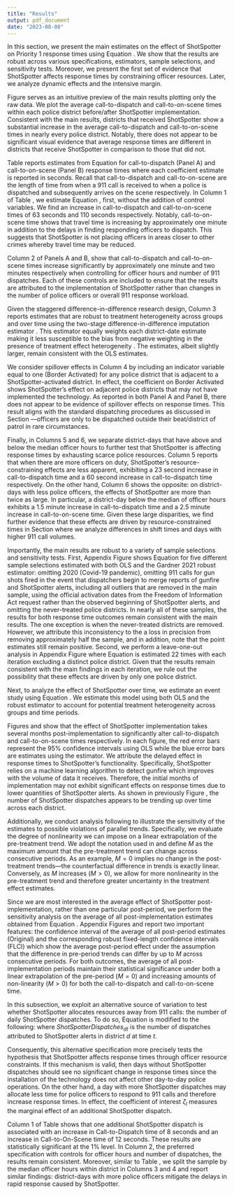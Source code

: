 ```yaml
---
title: "Results"
output: pdf_document
date: "2023-08-08"
---
```



\section{Results}\label{section:results}

In this section, we present the main estimates on the effect of ShotSpotter on Priority 1 response times using Equation \ref{eq:main}. We show that the results are robust across various specifications, estimators, sample selections, and sensitivity tests. Moreover, we present the first set of evidence that ShotSpotter affects response times by constraining officer resources. Later, we analyze dynamic effects and the intensive margin.

Figure \ref{raw_evidence_figure} serves as an intuitive preview of the main results plotting only the raw data. We plot the average call-to-dispatch and call-to-on-scene times within each police district before/after ShotSpotter implementation. Consistent with the main results, districts that received ShotSpotter show a substantial increase in the average call-to-dispatch and call-to-on-scene times in nearly every police district. Notably, there does not appear to be significant visual evidence that average response times are different in districts that receive ShotSpotter in comparison to those that did not.

\subsection{Main Results - Response Time Changes}\label{section:mainresults}

Table \ref{main_results} reports estimates from Equation \ref{eq:main} for call-to-dispatch (Panel A) and call-to-on-scene (Panel B) response times where each coefficient estimate is reported in seconds. Recall that call-to-dispatch and call-to-on-scene are the length of time from when a 911 call is received to when a police is dispatched and subsequently arrives on the scene respectively. In Column 1 of Table \ref{main_results}, we estimate Equation \ref{eq:main}, first, without the addition of control variables. We find an increase in call-to-dispatch and call-to-on-scene times of 63 seconds and 110 seconds respectively.
Notably, call-to-on-scene time shows that travel time is increasing by approximately one minute in addition to the delays in finding responding officers to dispatch. This suggests that ShotSpotter is not placing officers in areas closer to other crimes whereby travel time may be reduced.

Column 2 of Panels A and B, show that call-to-dispatch and call-to-on-scene times increase significantly by approximately one minute and two minutes respectively when controlling for officer hours and number of 911 dispatches. Each of these controls are included to ensure that the results are attributed to the implementation of ShotSpotter rather than changes in the number of police officers or overall 911 response workload.

Given the staggered difference-in-difference research design, Column 3 reports estimates that are robust to treatment heterogeneity across groups and over time using the two-stage difference-in-difference imputation estimator \citep{gardner_two-stage_2022}. This estimator equally weights each district-date estimate making it less susceptible to the bias from negative weighting in the presence of treatment effect heterogeneity \citep{callaway_difference--differences_2021, goodman-bacon_difference--differences_2021, athey_design-based_2022}. The estimates, albeit slightly larger, remain consistent with the OLS estimates.

We consider spillover effects in Column 4 by including an indicator variable equal to one (Border Activated) for any police district that is adjacent to a ShotSpotter-activated district. In effect, the coefficient on Border Activated shows ShotSpotter's effect on adjacent police districts that may not have implemented the technology. As reported in both Panel A and Panel B, there does not appear to be evidence of spillover effects on response times. This result aligns with the standard dispatching procedures as discussed in Section \ref{section:dispatchingchicago}—officers are only to be dispatched outside their beat/district of patrol in rare circumstances. 

Finally, in Columns 5 and 6, we separate district-days that have above and below the median officer hours to further test that ShotSpotter is affecting response times by exhausting scarce police resources. Column 5 reports that when there are more officers on duty, ShotSpotter's resource-constraining effects are less apparent, exhibiting a 23 second increase in call-to-dispatch time and a 60 second increase in call-to-dispatch time respectively.  On the other hand, Column 6 shows the opposite: on district-days with less police officers, the effects of ShotSpotter are more than twice as large. In particular, a district-day below the median of officer hours exhibits a 1.5 minute increase in call-to-dispatch time and a 2.5 minute increase in call-to-on-scene time. Given these large disparities, we find further evidence that these effects are driven by resource-constrained times in Section \ref{section:resourceconstrain} where we analyze differences in shift times and days with higher 911 call volumes. 

Importantly, the main results are robust to a variety of sample selections and sensitivity tests. First, Appendix Figure \ref{forest_sample_plot} shows Equation \ref{eq:main} for five different sample selections estimated with both OLS and the Gardner 2021 robust estimator: omitting 2020 (Covid-19 pandemic), omitting 911 calls for gun shots fired in the event that dispatchers begin to merge reports of gunfire and ShotSpotter alerts, including all outliers that are removed in the main sample, using the official activation dates from the Freedom of Information Act request rather than the observed beginning of ShotSpotter alerts, and omitting the never-treated police districts. In nearly all of these samples, the results for both response time outcomes remain consistent with the main results. The one exception is when the never-treated districts are removed. However,  we attribute this inconsistency to the a loss in precision from removing approximately half the sample, and in addition, note that the point estimates still remain positive. Second, we perform a leave-one-out analysis in Appendix Figure \ref{loo_figure} where Equation \ref{eq:main} is estimated 22 times with each iteration excluding a distinct police district. Given that the results remain consistent with the main findings in each iteration, we rule out the possibility that these effects are driven by only one police district. 



\subsection{Dynamic Effects}\label{section:dynamic}

Next, to analyze the effect of ShotSpotter over time, we estimate an event study using Equation \ref{eq:es}. We estimate this model using both OLS and the \cite{gardner_two-stage_2022} robust estimator to account for potential treatment heterogeneity across groups and time periods. 

Figures \ref{entry_1_es} and \ref{eos_1_es} show that the effect of ShotSpotter implementation takes several months post-implementation to significantly alter call-to-dispatch and call-to-on-scene times respectively. In each figure, the red error bars represent the 95\% confidence intervals using OLS while the blue error bars are estimates using the \cite{gardner_two-stage_2022} estimator. We attribute the delayed effect in response times to ShotSpotter's functionality. Specifically, ShotSpotter relies on a machine learning algorithm to detect gunfire which improves with the volume of data it receives. Therefore, the initial months of implementation may not exhibit significant effects on response times due to lower quantities of ShotSpotter alerts. As shown in previously Figure \ref{}, the number of ShotSpotter dispatches appears to be trending up over time across each district.

Additionally, we conduct analysis following \cite{rambachan_more_2023} to illustrate the sensitivity of the estimates to possible violations of parallel trends. Specifically, we evaluate the degree of nonlinearity we can impose on a linear extrapolation of the pre-treatment trend. We adopt the notation used in \cite{rambachan_more_2023} and define $M$ as the maximum amount that the pre-treatment trend can change across consecutive periods. As an example, $M =0$ implies no change in the post-treatment trends—the counterfactual difference in trends is exactly linear. Conversely, as $M$ increases ($M >0$), we allow for more nonlinearity in the pre-treatment trend and therefore greater uncertainty in the treatment effect estimates.

Since we are most interested in the average effect of ShotSpotter post-implementation, rather than one particular post-period, we perform the sensitivity analysis on the average of all post-implementation estimates obtained from Equation \ref{eq:es}. Appendix Figures \ref{roth_dispatch} and \ref{roth_onscene} report two important features: the confidence interval of the average of all post-period estimates (Original) and the corresponding robust fixed-length confidence intervals (FLCI) which show the average post-period effect under the assumption that the difference in pre-period trends can differ by up to $M$ across consecutive periods. For both outcomes, the average of all post-implementation periods maintain their statistical significance under both a linear extrapolation of the pre-period ($M=0$) and increasing amounts of non-linearity ($M > 0$) for both the call-to-dispatch and call-to-on-scene time. 



\subsection{Intensive Margin}\label{section:margin}

In this subsection, we exploit an alternative source of variation to test whether ShotSpotter allocates resources away from 911 calls: the number of daily ShotSpotter dispatches. To do so, Equation \ref{eq:main} is modified to the following:
\begin{equation}
\label{eq:intensive}
    ResponseTime_{dt} = \zeta ShotSpotterDispatches_{dt}  + \delta_{d} + \gamma_{t} + \lambda \mathbb{X}_{dt} + \varepsilon_{dt}
\end{equation}
where $ShotSpotterDispatches_{dt}$ is the number of dispatches attributed to ShotSpotter alerts in district $d$ at time $t$. 

Consequently, this alternative specification more precisely tests the hypothesis that ShotSpotter affects response times through officer resource constraints. If this mechanism is valid, then days without ShotSpotter dispatches should see no significant change in response times since the installation of the technology does not affect other day-to-day police operations. On the other hand, a day with more ShotSpotter dispatches may allocate less time for police officers to respond to 911 calls and therefore increase response times. In effect, the coefficient of interest $\zeta_I$ measures the marginal effect of an additional ShotSpotter dispatch. 

Column 1 of Table \ref{intensive_table} shows that one additional ShotSpotter dispatch is associated with an increase in Call-to-Dispatch time of 8 seconds and an increase in Call-to-On-Scene time of 12 seconds. These results are statistically significant at the 1\% level. In Column 2, the preferred specification with controls for officer hours and number of dispatches, the results remain consistent. Moreover, similar to Table \ref{main_results}, we split the sample by the median officer hours within district in Columns 3 and 4 and report similar findings: district-days with more police officers mitigate the delays in rapid response caused by ShotSpotter. 
